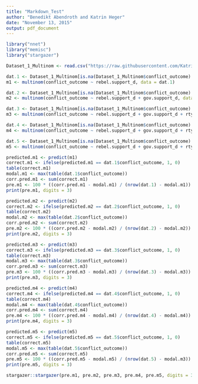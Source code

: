 ```yaml
---
title: "Markdown_Test"
author: "Benedikt Abendroth and Katrin Heger"
date: "November 13, 2015"
output: pdf_document
---
```


```r
library("nnet")
library("memisc")
library("stargazer")

Dataset_1_Multinom <- read.csv("https://raw.githubusercontent.com/KatrinHeger/CollaborativeResearchProject/master/Assignment3_Data-Analysis/Dataset_1_Multinom.csv")

dat.1 <- Dataset_1_Multinom[is.na(Dataset_1_Multinom$conflict_outcome) == FALSE & is.na(Dataset_1_Multinom$rebel.support_d) == FALSE, c("conflict_outcome", "rebel.support_d")]
m1 <- multinom(conflict_outcome ~ rebel.support_d, data = dat.1)

dat.2 <- Dataset_1_Multinom[is.na(Dataset_1_Multinom$conflict_outcome) == FALSE & is.na(Dataset_1_Multinom$rebel.support_d) == FALSE & is.na(Dataset_1_Multinom$gov.support_d) == FALSE, ]
m2 <- multinom(conflict_outcome ~ rebel.support_d + gov.support_d, data = dat.2)

dat.3 <- Dataset_1_Multinom[is.na(Dataset_1_Multinom$conflict_outcome) == FALSE & is.na(Dataset_1_Multinom$rebel.support_d) == FALSE & is.na(Dataset_1_Multinom$gov.support_d) == FALSE & is.na(Dataset_1_Multinom$rtypesup_cat) == FALSE, ]
m3 <- multinom(conflict_outcome ~ rebel.support_d + gov.support_d + rtypesup_cat, data = dat.3)

dat.4 <- Dataset_1_Multinom[is.na(Dataset_1_Multinom$conflict_outcome) == FALSE & is.na(Dataset_1_Multinom$rebel.support_d) == FALSE & is.na(Dataset_1_Multinom$gov.support_d) == FALSE & is.na(Dataset_1_Multinom$rtypesup_cat) == FALSE & is.na(Dataset_1_Multinom$gtypesup_cat) == FALSE, ]
m4 <- multinom(conflict_outcome ~ rebel.support_d + gov.support_d + rtypesup_cat + gtypesup_cat, data = dat.4)

dat.5 <- Dataset_1_Multinom[is.na(Dataset_1_Multinom$conflict_outcome) == FALSE & is.na(Dataset_1_Multinom$rebel.support_d) == FALSE & is.na(Dataset_1_Multinom$gov.support_d) == FALSE & is.na(Dataset_1_Multinom$rtypesup_cat) == FALSE & is.na(Dataset_1_Multinom$gtypesup_cat) == FALSE & is.na(Dataset_1_Multinom$fightcaphigh) == FALSE & is.na(Dataset_1_Multinom$lngdp) == FALSE & is.na(Dataset_1_Multinom$lnyears) == FALSE & is.na(Dataset_1_Multinom$postCW) == FALSE, ]
m5 <- multinom(conflict_outcome ~ rebel.support_d + gov.support_d + rtypesup_cat + gtypesup_cat + fightcaphigh + lngdp + lnyears + postCW, data = dat.5)

predicted.m1 <- predict(m1)
correct.m1 <- ifelse(predicted.m1 == dat.1$conflict_outcome, 1, 0)
table(correct.m1)
modal.m1 <- max(table(dat.1$conflict_outcome))
corr.pred.m1 <- sum(correct.m1)
pre.m1 <- 100 * ((corr.pred.m1 - modal.m1) / (nrow(dat.1) - modal.m1))
print(pre.m1, digits = 3)

predicted.m2 <- predict(m2)
correct.m2 <- ifelse(predicted.m2 == dat.2$conflict_outcome, 1, 0)
table(correct.m2)
modal.m2 <- max(table(dat.2$conflict_outcome))
corr.pred.m2 <- sum(correct.m2)
pre.m2 <- 100 * ((corr.pred.m2 - modal.m2) / (nrow(dat.2) - modal.m2))
print(pre.m2, digits = 3)

predicted.m3 <- predict(m3)
correct.m3 <- ifelse(predicted.m3 == dat.3$conflict_outcome, 1, 0)
table(correct.m3)
modal.m3 <- max(table(dat.3$conflict_outcome))
corr.pred.m3 <- sum(correct.m3)
pre.m3 <- 100 * ((corr.pred.m3 - modal.m3) / (nrow(dat.3) - modal.m3))
print(pre.m3, digits = 3)

predicted.m4 <- predict(m4)
correct.m4 <- ifelse(predicted.m4 == dat.4$conflict_outcome, 1, 0)
table(correct.m4)
modal.m4 <- max(table(dat.4$conflict_outcome))
corr.pred.m4 <- sum(correct.m4)
pre.m4 <- 100 * ((corr.pred.m4 - modal.m4) / (nrow(dat.4) - modal.m4))
print(pre.m4, digits = 3)

predicted.m5 <- predict(m5)
correct.m5 <- ifelse(predicted.m5 == dat.5$conflict_outcome, 1, 0)
table(correct.m5)
modal.m5 <- max(table(dat.5$conflict_outcome))
corr.pred.m5 <- sum(correct.m5)
pre.m5 <- 100 * ((corr.pred.m5 - modal.m5) / (nrow(dat.5) - modal.m3))
print(pre.m5, digits = 3)

stargazer::stargazer(pre.m1, pre.m2, pre.m3, pre.m4, pre.m5, digits = 3)
```
